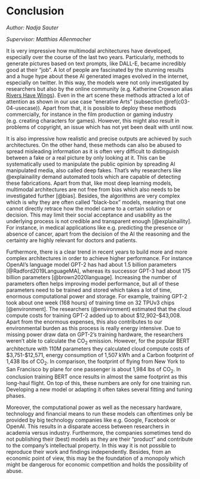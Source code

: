 # Conclusion

*Author: Nadja Sauter*

*Supervisor: Matthias Aßenmacher*

It is very impressive how multimodal architectures have developed, especially over the course of the last two years. Particularly, methods to generate pictures based on text prompts, like DALL-E, became incredibly good at their "job". A lot of people are fascinated by the stunning results and a huge hype about these AI generated images evolved in the internet, especially on twitter. In this way, the models were not only investigated by researchers but also by the online community (e.g. Katherine Crowson alias [Rivers Have Wings](https://twitter.com/RiversHaveWings)). Even in the art scene these methods attracted a lot of attention as shown in our use case "enerative Arts" (subsection \@ref(c03-04-usecase)). Apart from that, it is possible to  deploy these methods commercially, for instance in the film production or gaming industry (e.g. creating characters for games). However, this might also result in problems of copyright, an issue which has not yet been dealt with until now.  

It is also impressive how realistic and precise outputs are achieved by such architectures. On the other hand, these methods can also be abused to spread misleading information as it is often very difficult to distinguish between a fake or a real picture by only looking at it. This can be systematically used to manipulate the public opinion by spreading AI manipulated media, also called deep fakes. That’s why researchers like @explainaility demand automated tools which are capable of detecting these fabrications. Apart from that, like most deep learning models, multimodal architectures are not free from bias which also needs to be investigated further [@bias]. Besides, the algorithms are very complex which is why they are often called “black-box” models, meaning that one cannot directly retrace how the model came to a certain solution or decision. This may limit their social acceptance and usability as the underlying process is not credible and transparent enough [@explainaility]. For instance, in medical applications like e.g. predicting the presence or absence of cancer, apart from the decision of the AI the reasoning and the certainty are highly relevant for doctors and patients.  

Furthermore, there is a clear trend in recent years to build more and more complex architectures in order to achieve higher performance. For instance OpenAI’s language model GPT-2 has had about 1.5 billion parameters [@Radford2019LanguageMA], whereas its successor GPT-3 had about 175 billion parameters [@brown2020language]. Increasing the number of parameters often helps improving model performance, but all of these parameters need to be trained and stored which takes a lot of time, enormous computational power and storage. For example, training GPT-2 took about one week (168 hours) of training time on 32 TPUv3 chips [@environment]. The researchers (@environment) estimated that the cloud compute costs for training GPT-2 added up to about \$12,902–\$43,008. Apart from the enormous expenses, this also contributes to our environmental burden as this process is really energy intensive. Due to missing power draw data on GPT-2's training hardware, the researchers weren’t able to calculate the CO~2~ emission. However, for the popular BERT architecture with 110M parameters they calculated cloud compute costs of \$3,751-\$12,571, energy consumption of 1,507 kWh and a Carbon footprint of 1,438 lbs of CO~2~. In comparison, the footprint of flying from New York to San Francisco by plane for one passenger is about 1,984 lbs of CO~2~. In conclusion training BERT once results in almost the same footprint as this long-haul flight. On top of this, these numbers are only for one training run. Developing a new model or adapting it often takes several fitting and tuning phases.  

Moreover, the computational power as well as the necessary hardware, technology and financial means to run these models can oftentimes only be provided by big technology companies like e.g. Google, Facebook or OpenAI. This results in a disparate access between researchers in academia versus industry. Furthermore, the companies sometimes tend do not publishing their (best) models as they are their "product" and contribute to the company's intellectual property. In this way it is not possible to reproduce their work and findings independently. Besides, from an economic point of view, this may be the foundation of a monopoly which might be dangerous for economic competition and holds the possibility of abuse.
